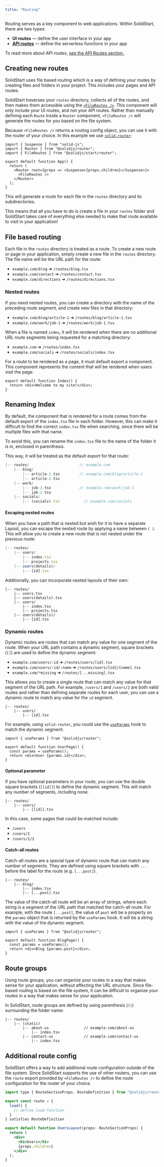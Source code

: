 ```yaml
---
title: "Routing"
---
```


Routing serves as a key component to web applications.
Within SolidStart, there are two types:
- **UI routes** &mdash; define the user interface in your app
- **[API routes](/solid-start/building-your-application/api-routes)** &mdash; define the serverless functions in your app

To read more about API routes, [see the API Routes section.](/solid-start/building-your-application/api-routes)

## Creating new routes

SolidStart uses file based routing which is a way of defining your routes by creating files and folders in your project.
This includes your pages and API routes.

SolidStart traverses your `routes` directory, collects all of the routes, and then makes them accessible using the [`<FileRoutes />`](/solid-start/reference/routing/file-routes).
This component will only include your UI routes, and not your API routes.
Rather than manually defining each `Route` inside a `Router` component, `<FileRoutes />` will generate the routes for you based on the file system.

Because `<FileRoutes />` returns a routing config object, you can use it with the router of your choice.
In this example we use [`solid-router`](/solid-router):

```tsx {7-9} title="app.tsx"
import { Suspense } from "solid-js";
import { Router } from "@solidjs/router";
import { FileRoutes } from "@solidjs/start/router";

export default function App() {
  return (
    <Router root={props => <Suspense>{props.children}</Suspense>}>
      <FileRoutes />
    </Router>
  );
}
```

This will generate a route for each file in the `routes` directory and its subdirectories.

This means that all you have to do is create a file in your `routes` folder and SolidStart takes care of everything else needed to make that route available to visit in your application!


## File based routing

Each file in the `routes` directory is treated as a route.
To create a new route or page in your application, simply create a new file in the `routes` directory. 
The file name will be the URL path for the route:

- `example.com/blog` ➜ `/routes/blog.tsx`
- `example.com/contact` ➜ `/routes/contact.tsx`
- `example.com/directions` ➜ `/routes/directions.tsx`


### Nested routes

If you need nested routes, you can create a directory with the name of the preceding route segment, and create new files in that directory:

- `example.com/blog/article-1` ➜ `/routes/blog/article-1.tsx`
- `example.com/work/job-1` ➜ `/routes/work/job-1.tsx`

When a file is named `index`, it will be rendered when there are no additional URL route segments being requested for a matching directory:

- `example.com` ➜ `/routes/index.tsx`
- `example.com/socials` ➜ `/routes/socials/index.tsx`

For a route to be rendered as a page, it must default export a component. 
This component represents the content that will be rendered when users visit the page:

```tsx filename="routes/index.tsx"
export default function Index() {
  return <div>Welcome to my site!</div>;
}
```

## Renaming Index

By default, the component that is rendered for a route comes from the default export of the `index.tsx` file in each folder.
However, this can make it difficult to find the correct `index.tsx` file when searching, since there will be multiple files with that name.

To avoid this, you can rename the `index.tsx` file to the name of the folder it is in, enclosed in parenthesis. 

This way, it will be treated as the default export for that route:

```jsx {2, 4, 6}
|-- routes/                       // example.com
    |-- blog/
        |-- article-1.tsx         // example.com/blog/article-1
        |-- article-2.tsx
    |-- work/
        |-- job-1.tsx             // example.com/work/job-1
        |-- job-2.tsx
    |-- socials/
        |-- (socials).tsx           // example.com/socials
```

#### Escaping nested routes

When you have a path that is nested but wish for it to have a separate Layout, you can escape the nested route by applying a name between `( )`.
This will allow you to create a new route that is not nested under the previous route:

```jsx {5-6}
|-- routes/
    |-- users/
        |-- index.tsx
        |-- projects.tsx
    |-- users(details)/
        |-- [id].tsx
```

Additionally, you can incorporate nested layouts of their own:

```tsx {2, 78}
|-- routes/
    |-- users.tsx
    |-- users(details).tsx
    |-- users/
        |-- index.tsx
        |-- projects.tsx
    |-- users(details)/
        |-- [id].tsx
```

### Dynamic routes

Dynamic routes are routes that can match any value for one segment of the route.
When your URL path contains a dynamic segment, square brackets (`[]`) are used to define the dynamic segment:

- `example.com/users/:id` ➜ `/routes/users/[id].tsx`
- `example.com/users/:id/:name` ➜ `/routes/users/[id]/[name].tsx`
- `example.com/*missing` ➜ `/routes/[...missing].tsx`

This allows you to create a single route that can match any value for that segment of the URL path.
For example, `/users/1` and `/users/2` are both valid routes and rather than defining separate routes for each user, you can use a dynamic route to match any value for the `id` segment.

```tsx {3}
|-- routes/
    |-- users/
        |-- [id].tsx
```

For example, using `solid-router`, you could use the [`useParams`](/solid-router/reference/primitives/use-params) hook to match the dynamic segment:

```tsx title="routes/users/[id].tsx"
import { useParams } from "@solidjs/router";

export default function UserPage() {
  const params = useParams();
  return <div>User {params.id}</div>;
}
```

#### Optional parameter

If you have optional parameters in your route, you can use the double square brackets (`[[id]]`) to define the dynamic segment.
This will match any number of segments, including none.

```tsx {3}
|-- routes/
    |-- users/
        |-- [[id]].tsx 
```

In this case, some pages that could be matched include:
* `/users`
* `/users/1`
* `/users/1/2`

#### Catch-all routes

Catch-all routes are a special type of dynamic route that can match any number of segments.
They are defined using square brackets with `...` before the label for the route (e.g. `[...post]`).

```tsx {4}
|-- routes/
    |-- blog/
        |-- index.tsx
        |-- [...post].tsx
```

The value of the catch-all route will be an array of strings, where each string is a segment of the URL path that matched the catch-all route.
For example, with the route `[...post]`, the value of `post` will be a property on the `params` object that is returned by the `useParams` hook. 
It will be a string with the value of the dynamic segment.

```tsx title="routes/blog/[...post].tsx"
import { useParams } from "@solidjs/router";

export default function BlogPage() {
  const params = useParams();
  return <div>Blog {params.post}</div>;
}
```

## Route groups

Using route groups, you can organize your routes in a way that makes sense for your application, without affecting the URL structure.
Since file-based routing is based on the file system, it can be difficult to organize your routes in a way that makes sense for your application.

In SolidStart, route groups are defined by using parenthesis (`()`) surrounding the folder name:

```tsx {2}
|-- routes/
    |-- (static)
        |-- about-us                // example.com/about-us
            |-- index.tsx
        |-- contact-us              // example.com/contact-us
            |-- index.tsx
```

## Additional route config

SolidStart offers a way to add additional route configuration outside of the file system.
Since SolidStart supports the use of other routers, you can use the `route` export provided by `<FileRoutes />` to define the route configuration for the router of your choice.

```jsx {3-7}
import type { RouteSectionProps, RouteDefinition } from "@solidjs/router";

export const route = {
  load() {
    // define load function
  }
} satisfies RouteDefinition

export default function UsersLayout(props: RouteSectionProps) {
  return (
    <div>
      <h1>Users</h1>
      {props.children}
    </div>
  );
}
```

[api-routes]: /core-concepts/api-routes
[fileroutes]: /api/FileRoutes
